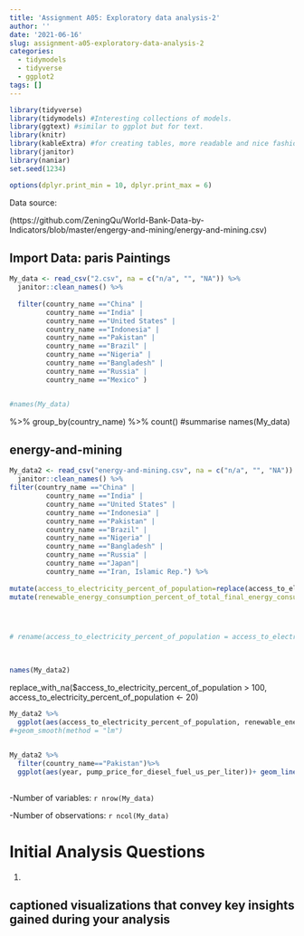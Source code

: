 ```yaml
---
title: 'Assignment A05: Exploratory data analysis-2'
author: ''
date: '2021-06-16'
slug: assignment-a05-exploratory-data-analysis-2
categories:
  - tidymodels
  - tidyverse
  - ggplot2
tags: []
---
```



```r
library(tidyverse)
library(tidymodels) #Interesting collections of models.
library(ggtext) #similar to ggplot but for text.
library(knitr)
library(kableExtra) #for creating tables, more readable and nice fashion.
library(janitor)
library(naniar)
set.seed(1234) 

options(dplyr.print_min = 10, dplyr.print_max = 6)
```


Data source:

(https://github.com/ZeningQu/World-Bank-Data-by-Indicators/blob/master/engergy-and-mining/energy-and-mining.csv)


## Import Data: paris Paintings

```r
My_data <- read_csv("2.csv", na = c("n/a", "", "NA")) %>%
  janitor::clean_names() %>%
  
  filter(country_name =="China" |
         country_name =="India" |
         country_name =="United States" |
         country_name =="Indonesia" |
         country_name =="Pakistan" |
         country_name =="Brazil" |
         country_name =="Nigeria" |
         country_name =="Bangladesh" |
         country_name =="Russia" |
         country_name =="Mexico" ) 


#names(My_data)

```

%>%
  group_by(country_name) %>%
  count()
#summarise
names(My_data)

## energy-and-mining


```r
My_data2 <- read_csv("energy-and-mining.csv", na = c("n/a", "", "NA")) %>%
  janitor::clean_names() %>%
filter(country_name =="China" |
         country_name =="India" |
         country_name =="United States" |
         country_name =="Indonesia" |
         country_name =="Pakistan" |
         country_name =="Brazil" |
         country_name =="Nigeria" |
         country_name =="Bangladesh" |
         country_name =="Russia" |
         country_name =="Japan"|
         country_name =="Iran, Islamic Rep.") %>%
  
mutate(access_to_electricity_percent_of_population=replace(access_to_electricity_percent_of_population, access_to_electricity_percent_of_population > 100, NA)) %>%
mutate(renewable_energy_consumption_percent_of_total_final_energy_consumption=replace(renewable_energy_consumption_percent_of_total_final_energy_consumption, renewable_energy_consumption_percent_of_total_final_energy_consumption > 100, NA))




# rename(access_to_electricity_percent_of_population = access_to_electricity_percent_of_population) 
  
 

names(My_data2)
```


replace_with_na($access_to_electricity_percent_of_population > 100, access_to_electricity_percent_of_population <- 20)





```r
My_data2 %>%
  ggplot(aes(access_to_electricity_percent_of_population, renewable_energy_consumption_percent_of_total_final_energy_consumption, color=country_name))+ geom_point()
#+geom_smooth(method = "lm")
  
```



```r
My_data2 %>%
  filter(country_name=="Pakistan")%>%
  ggplot(aes(year, pump_price_for_diesel_fuel_us_per_liter))+ geom_line(color="red")+geom_smooth(method = "lm")
  
```

-Number of variables: `r nrow(My_data)`

-Number of observations: `r ncol(My_data)`

# Initial Analysis Questions

1. 




## captioned visualizations that convey key insights gained during your analysis
